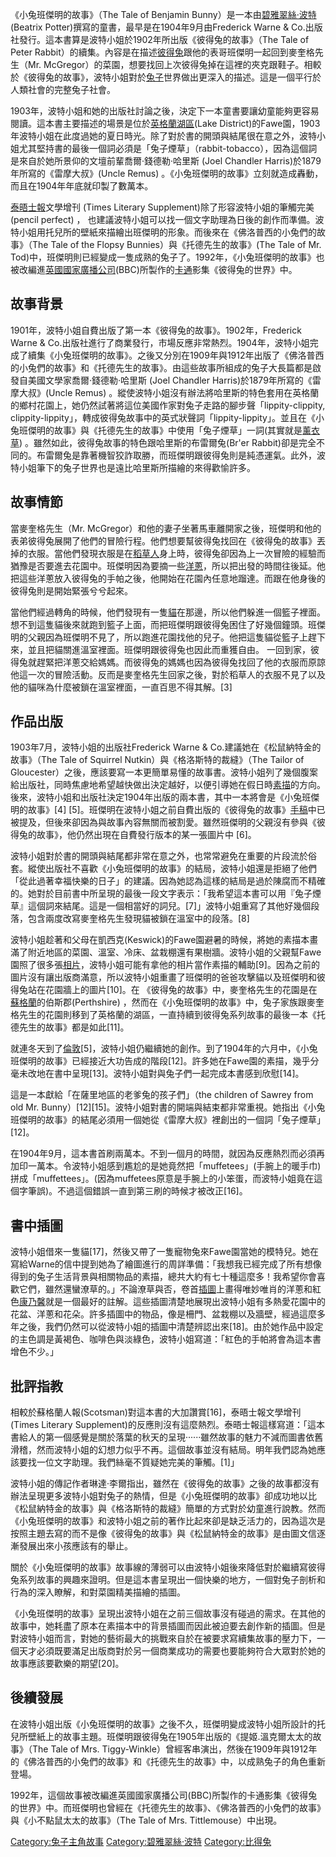 《小兔班傑明的故事》（The Tale of Benjamin Bunny）是一本由[[碧翠絲·波特|碧雅翠絲·波特]](Beatrix Potter)撰寫的童書，最早是在1904年9月由Frederick Warne & Co.出版社發行。這本書算是波特小姐於1902年所出版《彼得兔的故事》（The Tale of Peter Rabbit）的續集。內容是在描述[[彼得兔|彼得兔]]跟他的表哥班傑明一起回到麥奎格先生（Mr. McGregor）的菜園，想要找回上次彼得兔掉在這裡的夾克跟鞋子。相較於《彼得兔的故事》，波特小姐對於[[兔子|兔子]]世界做出更深入的描述。這是一個平行於人類社會的完整兔子社會。

1903年，波特小姐和她的出版社討論之後，決定下一本童書要讓幼童能夠更容易閱讀。這本書主要描述的場景是位於[[英格蘭|英格蘭]][[湖区|湖區]](Lake District)的Fawe園，1903年波特小姐在此度過她的夏日時光。除了對於書的開頭與結尾很在意之外，波特小姐尤其堅持書的最後一個詞必須是「兔子煙草」（rabbit-tobacco），因為這個詞是來自於她所景仰的文壇前輩喬爾‧錢德勒‧哈里斯 (Joel Chandler Harris)於1879年所寫的《雷摩大叔》(Uncle Remus) 。《小兔班傑明的故事》立刻就造成轟動，而且在1904年年底就印製了數萬本。

[[泰晤士報|泰晤士報]]文學增刊 (Times Literary Supplement)除了形容波特小姐的筆觸完美(pencil perfect) ， 也建議波特小姐可以找一個文字助理為日後的創作而準備。波特小姐用托兒所的壁紙來描繪出班傑明的形象。而後來在《佛洛普西的小兔們的故事》（The Tale of the Flopsy Bunnies）與《托德先生的故事》(The Tale of Mr. Tod)中，班傑明則已經變成一隻成熟的兔子了。1992年，《小兔班傑明的故事》也被改編進[[英國國家廣播公司|英國國家廣播公司]](BBC)所製作的[[卡通|卡通]]影集《彼得兔的世界》中。

== 故事背景 ==

1901年，波特小姐自費出版了第一本《彼得兔的故事》。1902年，Frederick Warne & Co.出版社進行了商業發行，市場反應非常熱烈。1904年，波特小姐完成了續集《小兔班傑明的故事》。之後又分別在1909年與1912年出版了《佛洛普西的小兔們的故事》和《托德先生的故事》。由這些故事所組成的兔子大長篇都是啟發自美國文學家喬爾‧錢德勒‧哈里斯 (Joel Chandler Harris)於1879年所寫的《雷摩大叔》(Uncle Remus) 。縱使波特小姐沒有辦法將哈里斯的特色套用在英格蘭的鄉村花園上，她仍然試著將這位美國作家對兔子走路的腳步聲「lippity-clippity, clippity-lippity」，轉成彼得兔故事中的英式狀聲詞「lippity-lippity」。並且在《小兔班傑明的故事》與《托德先生的故事》中使用「兔子煙草」一詞(其實就是[[薰衣草|薰衣草]]) 。雖然如此，彼得兔故事的特色跟哈里斯的布雷爾兔(Br'er Rabbit)卻是完全不同的。布雷爾兔是靠著機智狡詐取勝，而班傑明跟彼得兔則是純憑運氣。此外，波特小姐筆下的兔子世界也是遠比哈里斯所描繪的來得歡愉許多。

== 故事情節 ==

當麥奎格先生（Mr. McGregor）和他的妻子坐著馬車離開家之後，班傑明和他的表弟彼得兔展開了他們的冒險行程。他們想要幫彼得兔找回在《彼得兔的故事》丟掉的衣服。當他們發現衣服是在[[稻草人|稻草人]]身上時，彼得兔卻因為上一次冒險的經驗而猶豫是否要進去花園中。班傑明因為要摘一些[[洋蔥|洋蔥]]，所以把出發的時間往後延。他把這些洋蔥放入彼得兔的手帕之後，他開始在花園內任意地蹓達。而跟在他身後的彼得兔則是開始緊張兮兮起來。

當他們經過轉角的時候，他們發現有一隻[[貓|貓]]在那邊，所以他們躲進一個籃子裡面。想不到這隻貓後來就跑到籃子上面，而把班傑明跟彼得兔困住了好幾個鐘頭。班傑明的父親因為班傑明不見了，所以跑進花園找他的兒子。他把這隻貓從籃子上趕下來，並且把貓關進溫室裡面。班傑明跟彼得兔也因此而重獲自由。
一回到家，彼得兔就趕緊把洋蔥交給媽媽。而彼得兔的媽媽也因為彼得兔找回了他的衣服而原諒他這一次的冒險活動。反而是麥奎格先生回家之後，對於稻草人的衣服不見了以及他的貓咪為什麼被鎖在溫室裡面，一直百思不得其解。[3]

== 作品出版 ==

1903年7月，波特小姐的出版社Frederick Warne & Co.建議她在《松鼠納特金的故事》（The Tale of Squirrel Nutkin）與《格洛斯特的裁縫》（The Tailor of Gloucester）之後，應該要寫一本更簡單易懂的故事書。波特小姐列了幾個腹案給出版社，同時焦慮地希望越快做出決定越好，以便引導她在假日時[[素描|素描]]的方向。後來，波特小姐和出版社決定1904年出版的兩本書，其中一本將會是《小兔班傑明的故事》[4] [5]。班傑明在波特小姐之前自費出版的《彼得兔的故事》[[手稿|手稿]]中已被提及，但後來卻因為與故事內容無關而被割愛。雖然班傑明的父親沒有參與《彼得兔的故事》，他仍然出現在自費發行版本的某一張圖片中 [6]。

波特小姐對於書的開頭與結尾都非常在意之外，也常常避免在重要的片段流於俗套。縱使出版社不喜歡《小兔班傑明的故事》的結局，波特小姐還是拒絕了他們「從此過著幸福快樂的日子」的建議。因為她認為這樣的結局是過於陳腐而不精確的。她對於目前書中所呈現的最後一段文字表示：「我希望這本書可以用『兔子煙草』這個詞來結尾。這是一個相當好的詞兒。[7]」波特小姐重寫了其他好幾個段落，包含兩度改寫麥奎格先生發現貓被鎖在溫室中的段落。[8] 

波特小姐趁著和父母在凱西克(Keswick)的Fawe園避暑的時候，將她的素描本畫滿了附近地區的菜園、溫室、冷床、盆栽棚還有果樹牆。波特小姐的父親幫Fawe園照了很多張[[相片|相片]]，波特小姐可能有拿他的相片當作素描的輔助[9]。因為之前的圖片沒有讓出版商滿意，所以波特小姐重畫了班傑明的爸爸攻擊貓以及班傑明和彼得兔站在花園牆上的圖片[10]。在 《彼得兔的故事》中，麥奎格先生的花園是在[[蘇格蘭|蘇格蘭]]的伯斯郡(Perthshire) ，然而在《小兔班傑明的故事》中，兔子家族跟麥奎格先生的花園則移到了英格蘭的湖區，一直持續到彼得兔系列故事的最後一本《托德先生的故事》都是如此[11]。

就連冬天到了[[倫敦|倫敦]][5]，波特小姐仍繼續她的創作。到了1904年的六月中，《小兔班傑明的故事》已經接近大功告成的階段[12]。許多她在Fawe園的素描，幾乎分毫未改地在書中呈現[13]。波特小姐對與兔子們一起完成本書感到欣慰[14]。 

這是一本獻給「在薩里地區的老爹兔的孩子們」（the children of Sawrey from old Mr. Bunny）[12][15]。波特小姐對書的開端與結束都非常重視。她指出《小兔班傑明的故事》的結尾必須用一個她從《雷摩大叔》裡創出的一個詞「兔子煙草」[12]。

在1904年9月，這本書首刷兩萬本。不到一個月的時間，就因為反應熱烈而必須再加印一萬本。令波特小姐感到尷尬的是她竟然把「muffetees」(手腕上的暖手巾)拼成「muffettees」。(因為muffetees原意是手腕上的小笨蛋，而波特小姐竟在這個字筆誤)。不過這個錯誤一直到第三刷的時候才被改正[16]。

== 書中插圖 ==

波特小姐借來一隻貓[17]，然後又帶了一隻寵物兔來Fawe園當她的模特兒。她在寫給Warne的信中提到她為了繪圖進行的周詳準備：「我想我已經完成了所有想像得到的兔子生活背景與相關物品的素描，總共大約有七十種這麼多！我希望你會喜歡它們，雖然還蠻潦草的。」不論潦草與否，卷首[[插圖|插圖]]上畫得唯妙唯肖的洋蔥和紅色[[康乃馨|康乃馨]]就是一個最好的註解。這些插圖清楚地展現出波特小姐有多熱愛花園中的花盆、洋蔥和花朵。許多插圖中的物品，像是柵門、盆栽棚以及牆壁，經過這麼多年之後，我們仍然可以從波特小姐的插圖中清楚辨認出來[18]。由於她作品中設定的主色調是黃褐色、咖啡色與淡綠色，波特小姐寫道：「紅色的手帕將會為這本書增色不少。」

== 批評指教 ==

相較於蘇格蘭人報(Scotsman)對這本書的大加讚賞[16]，泰晤士報文學增刊 (Times Literary Supplement)的反應則沒有這麼熱烈。泰晤士報這樣寫道：「這本書給人的第一個感覺是關於落葉的秋天的呈現‧‧‧‧‧‧雖然故事的魅力不減而圖書依舊滑稽，然而波特小姐的幻想力似乎不再。這個故事並沒有結局。明年我們認為她應該要找一位文字助理。我們絲毫不質疑她完美的筆觸。[1]」

波特小姐的傳記作者琳達‧李爾指出，雖然在《彼得兔的故事》之後的故事都沒有辦法呈現更多波特小姐對兔子的熱情，但是《小兔班傑明的故事》卻成功地以比《松鼠納特金的故事》與《格洛斯特的裁縫》簡單的方式對於幼童進行說教。然而《小兔班傑明的故事》和波特小姐之前的著作比起來卻是缺乏活力的，因為這次是按照主題去寫的而不是像《彼得兔的故事》與《松鼠納特金的故事》是由圖文信逐漸發展出來小孩應該有的舉止。

關於《小兔班傑明的故事》故事線的薄弱可以由波特小姐後來降低對於繼續寫彼得兔系列故事的興趣來證明。但是這本書呈現出一個快樂的地方，一個對兔子剖析和行為的深入瞭解，和對菜園精美描繪的插圖。

《小兔班傑明的故事》呈現出波特小姐在之前三個故事沒有碰過的需求。在其他的故事中，她耗盡了原本在素描本中的背景插圖而因此被迫要去創作新的插圖。但是對波特小姐而言，對她的藝術最大的挑戰來自於在被要求寫續集故事的壓力下，一個天才必須既要滿足出版商對於另一個商業成功的需要也要能夠符合大眾對於她的故事應該要歡樂的期望[20]。

== 後續發展 ==

在波特小姐出版《小兔班傑明的故事》之後不久，班傑明變成波特小姐所設計的托兒所壁紙上的故事主題。班傑明跟彼得兔在1905年出版的《提姬.溫克爾太太的故事》（The Tale of Mrs. Tiggy-Winkle）曾經客串演出，然後在1909年與1912年的《佛洛普西的小兔們的故事》和《托德先生的故事》中，以成熟兔子的角色重新登場。

1992年，這個故事被改編進英國國家廣播公司(BBC)所製作的卡通影集《彼得兔的世界》中。而班傑明也曾經在《托德先生的故事》、《佛洛普西的小兔們的故事》與《小不點鼠太太的故事》（The Tale of Mrs. Tittlemouse）中出現。

[[Category:兔子主角故事|Category:兔子主角故事]]
[[Category:碧雅翠絲·波特|Category:碧雅翠絲·波特]]
[[Category:比得兔|Category:比得兔]]